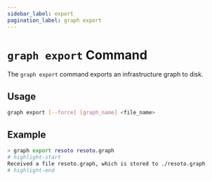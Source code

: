 ```yaml
---
sidebar_label: export
pagination_label: graph export
---
```


# `graph export` Command

The `graph export` command exports an infrastructure graph to disk.

## Usage

```bash
graph export [--force] [graph_name] <file_name>
```

## Example

```bash
> graph export resoto resoto.graph
# highlight-start
Received a file resoto.graph, which is stored to ./resoto.graph
# highlight-end
```
